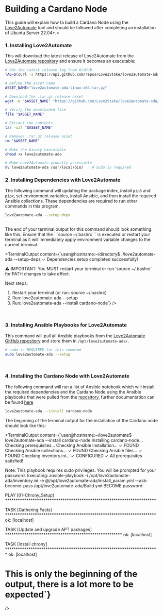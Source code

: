 
# Building a Cardano Node

This guide will explain how to build a Cardano Node using the <a href="github.com/Love2Stake/love2automate-ada">Love2Automate</a> tool and should be followed after completing an installation of Ubuntu Server 22.04+.>

### 1. Installing Love2Automate
This will download the latest release of Love2Automate from the <a href="https://github.com/Love2Stake/love2automate-ada">Love2Automate repository</a> and ensure it becomes an executable:

```bash
# Get the latest release tag from GitHub
TAG=$(curl -s https://api.github.com/repos/Love2Stake/love2automate-ada/releases/latest | grep -oP '"tag_name": "\K[^"]+')

# Define the asset name
ASSET_NAME="love2automate-ada-linux-x64.tar.gz"

# Download the .tar.gz release asset
wget -O "$ASSET_NAME" "https://github.com/Love2Stake/love2automate-ada/releases/download/$TAG/$ASSET_NAME"

# Verify the downloaded file
file "$ASSET_NAME"

# Extract the contents
tar -xzf "$ASSET_NAME"

# Removes .tar.gz release asset
rm "$ASSET_NAME"

# Make the binary executable
chmod +x love2automate-ada

# Make Love2Automate globally accessible
mv love2automate-ada /usr/local/bin/    # Sudo is required
```


### 2. Installing Dependencies with Love2Automate

The following command will updating the package index, install ```pip3``` and ```pipx```, set environment variables, install Ansible, and then install the required Ansible collections. These dependencies are required to run other commands in this program.

```bash
love2automate-ada --setup-deps
```
<br />
The end of your terminal output for this command should look something like this. Ensure that the ```source ~/.bashrc``` is executed or restart your terminal as it will immediately apply environment variable changes to the current terminal.

<TerminalOutput 
  content={`user@hostname:~/directory$ ./love2automate-ada --setup-deps
✓ Dependencies setup completed successfully!

⚠️  IMPORTANT: You MUST restart your terminal or run 'source ~/.bashrc' for PATH changes to take effect.

Next steps:
1. Restart your terminal (or run: source ~/.bashrc)
2. Run: love2automate-ada --setup
3. Run: love2automate-ada --install cardano-node`}
/>
<br />

### 3. Installing Ansible Playbooks for Love2Automate
This command will pull all Ansible playbooks from the <a href="https://github.com/Love2Stake/love2automate-ada">Love2Automate GitHub repository</a> and store them in ```/opt/love2automate-ada/```.
```bash
# sudo is REQUIRED for this command
sudo love2automate-ada --setup
```
<br />

### 4. Installing the Cardano Node with Love2Automate

The following command will run a list of Ansible notebook which will install the required dependencies and the Cardano Node using the Ansible playbooks that were pulled from the <a href="https://github.com/Love2Stake/love2automate-ada">repository</a>, further documentation can be found <a href="">here</a>

```bash
love2automate-ada --install cardano-node
```

The beginning of the terminal output for the installation of the Cardano node should look like this:

<TerminalOutput 
  content={`user@hostname:~/love2automate$ love2automate-ada --install cardano-node
Installing cardano-node...
Checking prerequisites...
Checking Ansible installation... ✓ FOUND
Checking Ansible collections... ✓ FOUND
Checking Ansible files... ✓ FOUND
Checking inventory.ini... ✓ CONFIGURED
✓ All prerequisites satisfied!

Note: This playbook requires sudo privileges. You will be prompted for your password.
Executing: ansible-playbook -i /opt/love2automate-ada/inventory.ini -e @/opt/love2automate-ada/install_param.yml --ask-become-pass /opt/love2automate-ada/Build.yml
BECOME password: 

PLAY [01-Chrony_Setup] ***********************************************************************

TASK [Gathering Facts] ***********************************************************************
ok: [localhost]

TASK [Update and upgrade APT packages] *******************************************************
ok: [localhost]

TASK [Install chrony] ************************************************************************
ok: [localhost]

# This is only the beginning of the output, there is a lot more to be expected`}
/>
